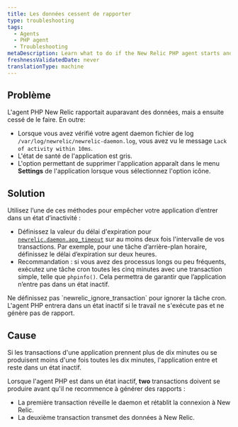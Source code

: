 ```yaml
---
title: Les données cessent de rapporter
type: troubleshooting
tags:
  - Agents
  - PHP agent
  - Troubleshooting
metaDescription: Learn what to do if the New Relic PHP agent starts and then stops reporting data.
freshnessValidatedDate: never
translationType: machine
---
```


## Problème

L&apos;agent PHP New Relic rapportait auparavant des données, mais a ensuite cessé de le faire. En outre:

* Lorsque vous avez vérifié votre agent daemon fichier de log `/var/log/newrelic/newrelic-daemon.log`, vous avez vu le message `Lack of activity within 10ms`.
* L&apos;état de santé de l&apos;application est gris.
* L&apos;option permettant de supprimer l&apos;application apparaît dans le menu <DNT>**Settings**</DNT> de l&apos;application lorsque vous sélectionnez l&apos;option <Icon name="fe-settings" /> icône.

## Solution

Utilisez l’une de ces méthodes pour empêcher votre application d’entrer dans un état d’inactivité :

* Définissez la valeur du délai d&apos;expiration pour [`newrelic.daemon.app_timeout`](/docs/agents/php-agent/configuration/php-agent-configuration#inivar-daemon-app_timeout) sur au moins deux fois l&apos;intervalle de vos transactions. Par exemple, pour une tâche d’arrière-plan horaire, définissez le délai d’expiration sur deux heures.
* Recommandation : si vous avez des processus longs ou peu fréquents, exécutez une tâche cron toutes les cinq minutes avec une transaction simple, telle que `phpinfo()`. Cela permettra de garantir que l’application n’entre pas dans un état inactif.

<Callout variant="important">
  Ne définissez pas `newrelic_ignore_transaction` pour ignorer la tâche cron. L&apos;agent PHP entrera dans un état inactif si le travail ne s&apos;exécute pas et ne génère pas de rapport.
</Callout>

## Cause

Si les transactions d&apos;une application prennent plus de dix minutes ou se produisent moins d&apos;une fois toutes les dix minutes, l&apos;application entre et reste dans un état inactif.

Lorsque l&apos;agent PHP est dans un état inactif, <DNT>**two**</DNT> transactions doivent se produire avant qu&apos;il ne recommence à générer des rapports :

* La première transaction réveille le daemon et rétablit la connexion à New Relic.
* La deuxième transaction transmet des données à New Relic.
